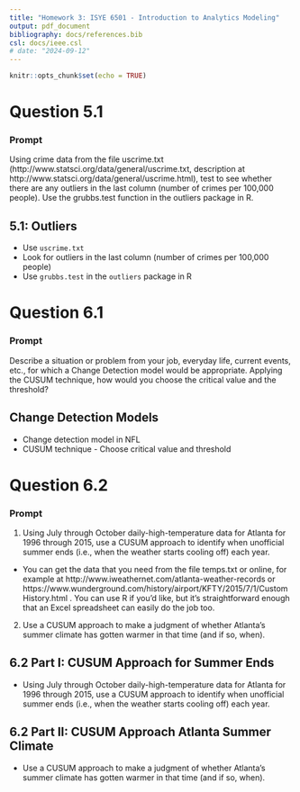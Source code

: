 ```yaml
---
title: "Homework 3: ISYE 6501 - Introduction to Analytics Modeling"
output: pdf_document
bibliography: docs/references.bib
csl: docs/ieee.csl
# date: "2024-09-12"
---
```


```r
knitr::opts_chunk$set(echo = TRUE)
```

# Question 5.1

### Prompt

Using crime data from the file uscrime.txt (http://www.statsci.org/data/general/uscrime.txt, description at http://www.statsci.org/data/general/uscrime.html), test to see whether there are any outliers in the last column (number of crimes per 100,000 people).  Use the grubbs.test function in the outliers package in R.

## 5.1: Outliers

- Use `uscrime.txt`
- Look for outliers in the last column (number of crimes per 100,000 people)
- Use `grubbs.test` in the `outliers` package in R

\newpage
# Question 6.1

### Prompt 

Describe a situation or problem from your job, everyday life, current events, etc., for which a Change Detection model would be appropriate. Applying the CUSUM technique, how would you choose the critical value and the threshold?

## Change Detection Models

- Change detection model in NFL
- CUSUM technique - Choose critical value and threshold

\newpage
# Question 6.2

### Prompt

1.	Using July through October daily-high-temperature data for Atlanta for 1996 through 2015, use a CUSUM approach to identify when unofficial summer ends (i.e., when the weather starts cooling off) each year.  
- You can get the data that you need from the file temps.txt or online, for example at http://www.iweathernet.com/atlanta-weather-records  or https://www.wunderground.com/history/airport/KFTY/2015/7/1/CustomHistory.html .  You can use R if you’d like, but it’s straightforward enough that an Excel spreadsheet can easily do the job too.
2.	Use a CUSUM approach to make a judgment of whether Atlanta’s summer climate has gotten warmer in that time (and if so, when).

## 6.2 Part I: CUSUM Approach for Summer Ends

- Using July through October daily-high-temperature data for Atlanta for 1996 through 2015, use a CUSUM approach to identify when unofficial summer ends (i.e., when the weather starts cooling off) each year.  

## 6.2 Part II: CUSUM Approach Atlanta Summer Climate

- Use a CUSUM approach to make a judgment of whether Atlanta’s summer climate has gotten warmer in that time (and if so, when).


